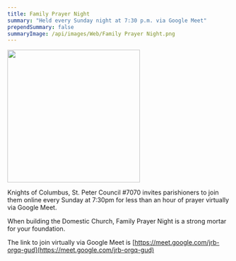 ```yaml
---
title: Family Prayer Night
summary: "Held every Sunday night at 7:30 p.m. via Google Meet"
prependSummary: false
summaryImage: /api/images/Web/Family Prayer Night.png
---
```


<Image
  src="/api/images/Web/Family Prayer Night.png"
  float="right"
  width="300px"
/>

Knights of Columbus, St. Peter Council #7070 invites parishioners to join them online every Sunday at 7:30pm for less than an hour of prayer virtually via Google Meet.

When building the Domestic Church, Family Prayer Night is a strong mortar for your foundation.

The link to join virtually via Google Meet is [https://meet.google.com/jrb-orgq-gud](https://meet.google.com/jrb-orgq-gud)
